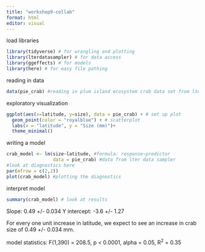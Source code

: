 ```yaml
---
title: "workshop9-collab"
format: html
editor: visual
---
```


load libraries

```r
library(tidyverse) # for wrangling and plotting
library(lterdatasampler) # for data access
library(ggeffects) # for models
library(here) # for easy file pathing
```



reading in data
```r
data(pie_crab) #reading in plum island ecosystem crab data set from lterdatasampler package

```

exploratory visualization

```r
ggplot(aes(x=latitude, y=size), data = pie_crab) + # set up plot
  geom_point(color = "royalblue") + # scatterplot
  labs(x = "latitude", y = "Size (mm)")+
  theme_minimal()
```


writing a model
```r
crab_model <- lm(size~latitude, #formula: response~predictor
                 data = pie_crab) #data from lter data sampler
#look at diagnostics here
par(mfrow = c(2,2)) 
plot(crab_model) #plotting the diagnostics

```

interpret model

```r
summary(crab_model) # look at results
```
Slope: 0.49 +/- 0.034
Y intercept: -3.6 +/- 1.27

For every one unit increase in latitude, we expect to see an increase in crab size of 0.49 +/- 0.034 mm.

model statistics: F(1,390) = 208.5, p < 0.0001, alpha = 0.05, R^2^ = 0.35







